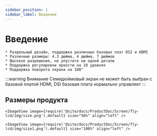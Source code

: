 ```yaml
---
sidebar_position: 1
sidebar_label: Введение
---
```




# Введение

    * Раздельный дизайн, поддержка различных базовых плат DSI и HDMI
    * Различные размеры: 4.3 дюйма, 4 дюйма, 7 дюймов
    * Высокое разрешение, не упустите ни одной детали
    * Поддержка регулировки яркости на 10 уровнях
    * Поддержка поворота экрана на 180°

:::warning Внимание
Семидюймовый экран не может быть выбран с базовой платой HDMI, DSI базовая плата нормально управляет
:::

## Размеры продукта

    <ImageView image={require('@site/docs/ProductDoc/Screen/fly-lcd/img/size.png').default} size="50%" align="left" />

    <ImageView image={require('@site/docs/ProductDoc/Screen/fly-lcd/img/size1.png').default} size="100%" align="left" />